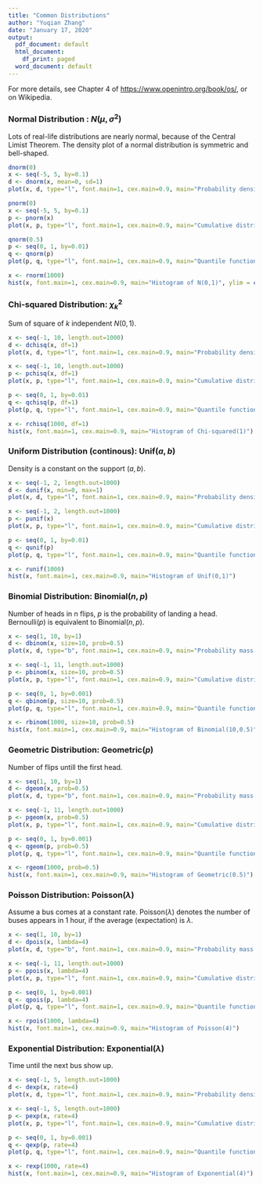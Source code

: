```yaml
---
title: "Common Distributions"
author: "Yuqian Zhang"
date: "January 17, 2020"
output:
  pdf_document: default
  html_document:
    df_print: paged
  word_document: default
---
```


For more details, see Chapter 4 of [https://www.openintro.org/book/os/](https://www.openintro.org/book/os/), or on Wikipedia.


### Normal Distribution : $N(\mu,\sigma^2)$
Lots of real-life distributions are nearly normal, because of the Central Limist Theorem. The density plot of a normal distribution is symmetric and bell-shaped.

```r
dnorm(0)
x <- seq(-5, 5, by=0.1)
d <- dnorm(x, mean=0, sd=1)
plot(x, d, type="l", font.main=1, cex.main=0.9, main="Probability density function of N(0,1)")

pnorm(0)
x <- seq(-5, 5, by=0.1)
p <- pnorm(x)
plot(x, p, type="l", font.main=1, cex.main=0.9, main="Cumulative distribution function of N(0,1)")

qnorm(0.5)
p <- seq(0, 1, by=0.01)
q <- qnorm(p)
plot(p, q, type="l", font.main=1, cex.main=0.9, main="Quantile function of N(0,1)")

x <- rnorm(1000)
hist(x, font.main=1, cex.main=0.9, main="Histogram of N(0,1)", ylim = c(0, 250))
```

### Chi-squared Distribution: $\chi_k^2$
Sum of square of $k$ independent $N(0,1)$.

```r
x <- seq(-1, 10, length.out=1000)
d <- dchisq(x, df=1)
plot(x, d, type="l", font.main=1, cex.main=0.9, main="Probability density function of Chi-squared(1)")

x <- seq(-1, 10, length.out=1000)
p <- pchisq(x, df=1)
plot(x, p, type="l", font.main=1, cex.main=0.9, main="Cumulative distribution function of Chi-squared(1)")

p <- seq(0, 1, by=0.01)
q <- qchisq(p, df=1)
plot(p, q, type="l", font.main=1, cex.main=0.9, main="Quantile function of Chi-squared(1)")

x <- rchisq(1000, df=1)
hist(x, font.main=1, cex.main=0.9, main="Histogram of Chi-squared(1)")
```

### Uniform Distribution (continous): Unif$(a,b)$
Density is a constant on the support $(a,b)$.

```r
x <- seq(-1, 2, length.out=1000)
d <- dunif(x, min=0, max=1)
plot(x, d, type="l", font.main=1, cex.main=0.9, main="Probability density function of Unif(0,1)")

x <- seq(-1, 2, length.out=1000)
p <- punif(x)
plot(x, p, type="l", font.main=1, cex.main=0.9, main="Cumulative distribution function of Unif(0,1)")

p <- seq(0, 1, by=0.01)
q <- qunif(p)
plot(p, q, type="l", font.main=1, cex.main=0.9, main="Quantile function of Unif(0,1)")

x <- runif(1000)
hist(x, font.main=1, cex.main=0.9, main="Histogram of Unif(0,1)")
```

### Binomial Distribution: Binomial$(n,p)$
Number of heads in n flips, $p$ is the probability of landing a head. Bernoulli$(p)$ is equivalent to Binomial$(n,p)$.

```r
x <- seq(1, 10, by=1)
d <- dbinom(x, size=10, prob=0.5)
plot(x, d, type="b", font.main=1, cex.main=0.9, main="Probability mass function of Binomial(10,0.5)")

x <- seq(-1, 11, length.out=1000)
p <- pbinom(x, size=10, prob=0.5)
plot(x, p, type="l", font.main=1, cex.main=0.9, main="Cumulative distribution function of Binomial(10,0.5)")

p <- seq(0, 1, by=0.001)
q <- qbinom(p, size=10, prob=0.5)
plot(p, q, type="l", font.main=1, cex.main=0.9, main="Quantile function of Binomial(10,0.5)")

x <- rbinom(1000, size=10, prob=0.5)
hist(x, font.main=1, cex.main=0.9, main="Histogram of Binomial(10,0.5)")
```

### Geometric Distribution: Geometric$(p)$
Number of flips untill the first head.

```r
x <- seq(1, 10, by=1)
d <- dgeom(x, prob=0.5)
plot(x, d, type="b", font.main=1, cex.main=0.9, main="Probability mass function of Geometric(0.5)")

x <- seq(-1, 11, length.out=1000)
p <- pgeom(x, prob=0.5)
plot(x, p, type="l", font.main=1, cex.main=0.9, main="Cumulative distribution function of Geometric(0.5)")

p <- seq(0, 1, by=0.001)
q <- qgeom(p, prob=0.5)
plot(p, q, type="l", font.main=1, cex.main=0.9, main="Quantile function of Geometric(0.5)")

x <- rgeom(1000, prob=0.5)
hist(x, font.main=1, cex.main=0.9, main="Histogram of Geometric(0.5)")
```

### Poisson Distribution: Poisson$(\lambda)$
Assume a bus comes at a constant rate. Poisson$(\lambda)$ denotes the number of buses appears in 1 hour, if the average (expectation) is $\lambda$.

```r
x <- seq(1, 10, by=1)
d <- dpois(x, lambda=4)
plot(x, d, type="b", font.main=1, cex.main=0.9, main="Probability mass function of Poisson(4)")

x <- seq(-1, 11, length.out=1000)
p <- ppois(x, lambda=4)
plot(x, p, type="l", font.main=1, cex.main=0.9, main="Cumulative distribution function of Poisson(4)")

p <- seq(0, 1, by=0.001)
q <- qpois(p, lambda=4)
plot(p, q, type="l", font.main=1, cex.main=0.9, main="Quantile function of Poisson(4)")

x <- rpois(1000, lambda=4)
hist(x, font.main=1, cex.main=0.9, main="Histogram of Poisson(4)")
```

### Exponential Distribution: Exponential$(\lambda)$
Time until the next bus show up.

```r
x <- seq(-1, 5, length.out=1000)
d <- dexp(x, rate=4)
plot(x, d, type="l", font.main=1, cex.main=0.9, main="Probability density function of Exponential(4)")

x <- seq(-1, 5, length.out=1000)
p <- pexp(x, rate=4)
plot(x, p, type="l", font.main=1, cex.main=0.9, main="Cumulative distribution function of Exponential(4)")

p <- seq(0, 1, by=0.001)
q <- qexp(p, rate=4)
plot(p, q, type="l", font.main=1, cex.main=0.9, main="Quantile function of Exponential(4)")

x <- rexp(1000, rate=4)
hist(x, font.main=1, cex.main=0.9, main="Histogram of Exponential(4)")
```